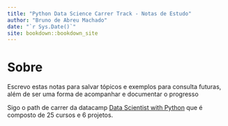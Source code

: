 ```yaml
--- 
title: "Python Data Science Carrer Track - Notas de Estudo"
author: "Bruno de Abreu Machado"
date: "`r Sys.Date()`"
site: bookdown::bookdown_site
---
```


# Sobre

Escrevo estas notas para salvar tópicos e exemplos para consulta futuras, além de ser uma forma de acompanhar e documentar o progresso

Sigo o path de carrer da datacamp [Data Scientist with Python](https://learn.datacamp.com/career-tracks/data-scientist-with-python?version=5) que é composto de 25 cursos e 6 projetos.

